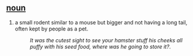== [[noun]] ==
#a small rodent similar to a mouse but bigger and not having a long tail, often kept by people as a pet.
#:''It was the cutest sight to see your hamster stuff his cheeks all puffy with his seed food, where was he going to store it?''.